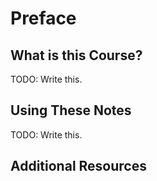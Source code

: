 # Preface {.unnumbered}

## What is this Course?
TODO: Write this.

## Using These Notes 
TODO: Write this.

## Additional Resources
